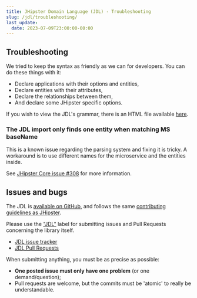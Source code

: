 ```yaml
---
title: JHipster Domain Language (JDL) - Troubleshooting
slug: /jdl/troubleshooting/
last_update:
  date: 2023-07-09T23:00:00-00:00
---
```


## Troubleshooting

We tried to keep the syntax as friendly as we can for developers.
You can do these things with it:

- Declare applications with their options and entities,
- Declare entities with their attributes,
- Declare the relationships between them,
- And declare some JHipster specific options.

If you wish to view the JDL's grammar, there is an HTML file available
[here](https://github.com/jhipster/generator-jhipster/blob/master/jdl/parsing/generated/grammar.html).

### The JDL import only finds one entity when matching MS baseName

This is a known issue regarding the parsing system and fixing it is tricky.
A workaround is to use different names for the microservice and the entities inside.

See [JHipster Core issue #308](https://github.com/jhipster/jhipster-core/issues/308) for more information.


## Issues and bugs

The JDL is [available on GitHub](https://github.com/jhipster/generator-jhipster/tree/main/jdl), and follows the same
[contributing guidelines as JHipster]( https://github.com/jhipster/generator-jhipster/blob/main/CONTRIBUTING.md).

Please use the ["JDL"](https://github.com/jhipster/generator-jhipster/labels/theme%3A%20JDL) label for submitting 
issues and Pull Requests concerning the library itself.

- [JDL issue tracker](https://github.com/jhipster/generator-jhipster/issues?q=is%3Aopen+is%3Aissue+label%3A%22theme%3A+JDL%22)
- [JDL Pull Requests](https://github.com/jhipster/generator-jhipster/pulls?q=is%3Aopen+is%3Apr+label%3A%22theme%3A+JDL%22)

When submitting anything, you must be as precise as possible:

- **One posted issue must only have one problem** (or one demand/question);  
- Pull requests are welcome, but the commits must be 'atomic' to really be understandable.  
